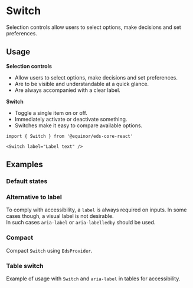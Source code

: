 
# Switch

Selection controls allow users to select options, make decisions and set preferences.

<Links 
    ariaUrl="https://www.w3.org/WAI/ARIA/apg/patterns/switch/"
    figmaUrl="https://www.figma.com/file/0bGXR2sCwMVSDNyyzu5BXrO5/UI%E2%80%94User-Interface?node-id=18442%3A38197"
    documentationUrl="https://eds.equinor.com/0b0c666ab/p/028476-selection-controls/b/86826a"
    sourceUrl="https://github.com/equinor/design-system/blob/develop/packages/eds-core-react/src/components/Switch/Switch.tsx"
    npmUrl="https://www.npmjs.com/package/@equinor/eds-core-react"
/>

<Story id="inputs-selection-controls-switch--introduction" />
<PropsTable />

## Usage

**Selection controls**

<ul>
    <li>Allow users to select options, make decisions and set preferences.</li>
    <li>Are to be visible and understandable at a quick glance.</li>
    <li>Are always accompanied with a clear label.</li>
</ul>

**Switch**

<ul>
    <li>Toggle a single item on or off.</li>
    <li>Immediately activate or deactivate something.</li>
     <li>Switches make it easy to compare available options.</li>
</ul>

```tsx
import { Switch } from '@equinor/eds-core-react'

<Switch label="Label text" />
```

## Examples

### Default states

<Story id="inputs-selection-controls-switch--default-states" />

### Alternative to label

To comply with accessibility, a `label` is always required on inputs. In some cases though, a visual label is not desirable. <br />
In such cases `aria-label` or `aria-labelledby` should be used.

<Story id="inputs-selection-controls-switch--alternative-to-label" />

### Compact

Compact `Switch` using `EdsProvider`.

<Story id="inputs-selection-controls-switch--compact" />

### Table switch

Example of usage with `Switch` and `aria-label` in tables for accessibility.

<Story id="inputs-selection-controls-switch--table-switch" />